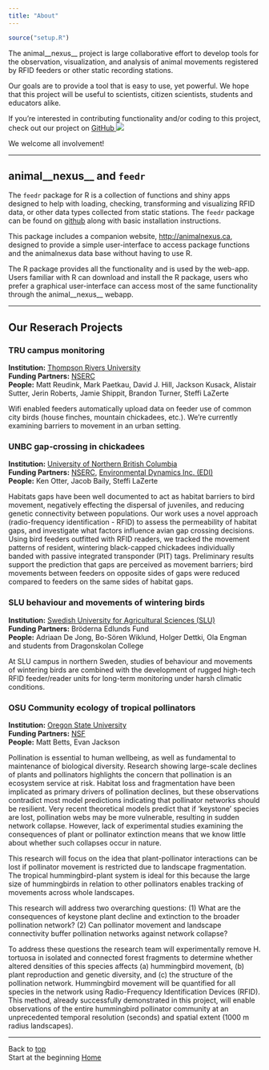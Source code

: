 ```yaml
---
title: "About"
---
```


```r
source("setup.R")
```

The animal__nexus__ project is large collaborative effort to develop tools for the observation, visualization, and analysis of animal movements registered by RFID feeders or other static recording stations.

Our goals are to provide a tool that is easy to use, yet powerful. We hope that this project will be useful to scientists, citizen scientists, students and educators alike.

If you're interested in contributing functionality and/or coding to this project, check out our project on <a href = 'http://github.com/steffilazerte/feedr/' target = 'blank'>GitHub <img src = 'GitHub-Mark-32px.png'></a>


We welcome all involvement!

----------------------------


## animal__nexus__ and `feedr`

The `feedr` package for R is a collection of functions and shiny apps designed to help with loading, checking, transforming and visualizing RFID data, or other data types collected from static stations. The `feedr` package can be found on [github](https://github.com/animalnexus/feedr) along with basic installation instructions.

This package includes a companion website, <http://animalnexus.ca>, designed to provide a simple user-interface to access package functions and the animalnexus data base without having to use R.

The R package provides all the functionality and is used by the web-app. Users familiar with R can download and install the R package, users who prefer a graphical user-interface can access most of the same functionality through the animal__nexus__ webapp.


----------------------------


## Our Reserach Projects

### TRU campus monitoring
__Institution:__ [Thompson Rivers University](http://tru.ca)  
__Funding Partners:__ [NSERC](http://www.nserc-crsng.gc.ca/index_eng.asp)  
__People:__ Matt Reudink, Mark Paetkau, David J. Hill, Jackson Kusack, Alistair Sutter, Jerin Roberts, Jamie Shippit, Brandon Turner, Steffi LaZerte   

Wifi enabled feeders automatically upload data on feeder use of common city birds (house finches, mountain chickadees, etc.). We're currently examining barriers to movement in an urban setting.  

### UNBC gap-crossing in chickadees  
__Institution:__ [University of Northern British Columbia](http://unbc.ca)  
__Funding Partners:__ [NSERC](http://www.nserc-crsng.gc.ca/index_eng.asp), [Environmental Dynamics Inc. (EDI)](http://www.edynamics.com/)   
__People:__ Ken Otter, Jacob Baily, Steffi LaZerte   

Habitats gaps have been well documented to act as habitat barriers to bird movement, negatively effecting the dispersal of juveniles, and reducing genetic connectivity between populations. Our work uses a novel approach (radio-frequency identification - RFID) to assess the permeability of habitat gaps, and investigate what factors influence avian gap crossing decisions. Using bird feeders outfitted with RFID readers, we tracked the movement patterns of resident, wintering black-capped chickadees individually banded with passive integrated transponder (PIT) tags. Preliminary results support the prediction that gaps are perceived as movement barriers; bird movements between feeders on opposite sides of gaps were reduced compared to feeders on the same sides of habitat gaps.  

### SLU behaviour and movements of wintering birds  
__Institution:__ [Swedish University for Agricultural Sciences (SLU)](http://www.slu.se/en/)   
__Funding Partners:__ Bröderna Edlunds Fund    
__People:__ Adriaan De Jong, Bo-Sören Wiklund, Holger Dettki, Ola Engman and students from Dragonskolan College  

At SLU campus in northern Sweden, studies of behaviour and movements of wintering birds are combined with the development of rugged high-tech RFID feeder/reader units for long-term monitoring under harsh climatic conditions.  

### OSU Community ecology of tropical pollinators  
__Institution:__ [Oregon State University](http://oregonstate.edu/)   
__Funding Partners:__ [NSF](http://www.nsf.gov/)   
__People:__ Matt Betts, Evan Jackson   

Pollination is essential to human wellbeing, as well as fundamental to maintenance of biological diversity. Research showing large-scale declines of plants and pollinators highlights the concern that pollination is an ecosystem service at risk. Habitat loss and fragmentation have been implicated as primary drivers of pollination declines, but these observations contradict most model predictions indicating that pollinator networks should be resilient. Very recent theoretical models predict that if ‘keystone’ species are lost, pollination webs may be more vulnerable, resulting in sudden network collapse. However, lack of experimental studies examining the consequences of plant or pollinator extinction means that we know little about whether such collapses occur in nature.  

This research will focus on the idea that plant-pollinator interactions can be lost if pollinator movement is restricted due to landscape fragmentation. The tropical hummingbird-plant system is ideal for this because the large size of hummingbirds in relation to other pollinators enables tracking of movements across whole landscapes.  

This research will address two overarching questions: (1) What are the consequences of keystone plant decline and extinction to the broader pollination network? (2) Can pollinator movement and landscape connectivity buffer pollination networks against network collapse?  

To address these questions the research team will experimentally remove H. tortuosa in isolated and connected forest fragments to determine whether altered densities of this species affects (a) hummingbird movement, (b) plant reproduction and genetic diversity, and &#40;c) the structure of the pollination network. Hummingbird movement will be quantified for all species in the network using Radio-Frequency Identification Devices (RFID). This method, already successfully demonstrated in this project, will enable observations of the entire hummingbird pollinator community at an unprecedented temporal resolution (seconds) and spatial extent (1000 m radius landscapes).  

-----------------------------------------
Back to [top](#top)  
Start at the beginning [Home](index.html)


<!-- Render entire site:
rmarkdown::render_site() -->


<!-- This is an overview of how to use the shiny webapp [animalnexus](http://animalnexus.ca).

For information on how to use the R package [`feedr`](http://github.com/animalnexus/feedr) see our [`feedr` tutorials](http://animalnexus.github.io/feedr).

Confused about the difference? See [About](#about).

1. [__Loading/Importing Data__](#load)  
    Data from the animalnexus database or imported
2. [__Visualizations__](#vis)  
    Interactive maps which visualize movements between and presence around the RFID loggers.
3. [__Transformations__](#trans)  
    Transforming raw data into visits, presence, activity, etc

## Tutorial Data
Two data frames, `finches` and `chickadees` are included for the purpose of demonstration.

LINK TO DATA
-->